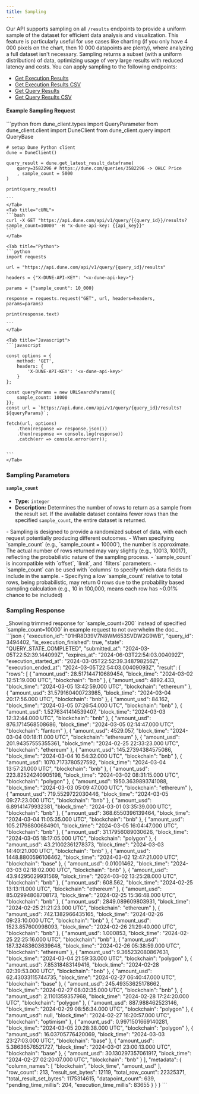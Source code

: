 ```yaml
---
title: Sampling
---
```


Our API supports sampling on all `/results` endpoints to provide a uniform sample of the dataset for efficient data analysis and visualization. This feature is particularly useful for use cases like charting (if you only have 4 000 pixels on the chart, then 10 000 datapoints are plenty), where analyzing a full dataset isn't necessary. Sampling returns a subset (with a uniform distribution) of data, optimizing usage of very large results with reduced latency and costs. You can apply sampling to the following endpoints:

- [Get Execution Results](./endpoint/get-execution-result)
- [Get Execution Results CSV](./endpoint/get-execution-result-csv)
- [Get Query Results](./endpoint/get-query-result)
- [Get Query Results CSV](./endpoint/get-query-result-csv)

#### Example Sampling Request
<Tabs>
    <Tab title="Python SDK">
    ```python
    from dune_client.types import QueryParameter
    from dune_client.client import DuneClient
    from dune_client.query import QueryBase

    # setup Dune Python client
    dune = DuneClient()

    query_result = dune.get_latest_result_dataframe(
        query=3582296 # https://dune.com/queries/3582296 -> OHLC Price
        , sample_count = 5000
    ) 

    print(query_result)

    ```
    </Tab>
    <Tab title="cURL">
    ```bash
    curl -X GET "https://api.dune.com/api/v1/query/{{query_id}}/results?sample_count=10000" -H "x-dune-api-key: {{api_key}}"
    ```
    </Tab>

    <Tab title="Python">
    ```python
    import requests

    url = "https://api.dune.com/api/v1/query/{query_id}/results"

    headers = {"X-DUNE-API-KEY": "<x-dune-api-key>"}

    params = {"sample_count": 10_000}

    response = requests.request("GET", url, headers=headers, params=params)

    print(response.text)

    ```
    </Tab>

    <Tab title="Javascript">
    ```javascript

    const options = {
        method: 'GET',
        headers: {
            'X-DUNE-API-KEY': '<x-dune-api-key>'
        }
    };

    const queryParams = new URLSearchParams({
        sample_count: 10000
    });
    const url = `https://api.dune.com/api/v1/query/{query_id}/results?${queryParams}`;

    fetch(url, options)
        .then(response => response.json())
        .then(response => console.log(response))
        .catch(err => console.error(err));


    ```
    </Tab>
</Tabs>

### Sampling Parameters

#### `sample_count`
- **Type:** `integer`
- **Description:** Determines the number of rows to return as a sample from the result set. If the available dataset contains fewer rows than the specified `sample_count`, the entire dataset is returned. 

<Note>
- Sampling is designed to provide a randomized subset of data, with each request potentially producing different outcomes.
- When specifying `sample_count` (e.g., `sample_count = 10000`), the number is approximate. The actual number of rows returned may vary slightly (e.g., 10013, 10017), reflecting the probabilistic nature of the sampling process.
- `sample_count` is incompatible with `offset`, `limit`, and `filters` parameters.  
- `sample_count` can be used with `columns` to specify which data fields to include in the sample.
- Specifying a low `sample_count` relative to total rows, being probabilistic, may return 0 rows due to the probability based sampling calculation (e.g., 10 in 100,000, means each row has ~0.01% chance to be included) 
</Note>


### Sampling Response

<Accordion title="Example sampling response">
    _Showing trimmed response for `sample_count=200` instead of specified `sample_count=10000` in example request to not overwhelm the doc._
    ```json
        {
            "execution_id": "01HR8D39V7N8WM653SVDW2G9WB",
            "query_id": 3494402,
            "is_execution_finished": true,
            "state": "QUERY_STATE_COMPLETED",
            "submitted_at": "2024-03-05T22:52:39.144099Z",
            "expires_at": "2024-06-03T22:54:03.004092Z",
            "execution_started_at": "2024-03-05T22:52:39.348798256Z",
            "execution_ended_at": "2024-03-05T22:54:03.00409093Z",
            "result": {
                "rows": [
                    {
                        "amount_usd": 28.517144710689454,
                        "block_time": "2024-03-02 12:51:19.000 UTC",
                        "blockchain": "bnb"
                    },
                    {
                        "amount_usd": 4892.433,
                        "block_time": "2024-03-05 13:42:59.000 UTC",
                        "blockchain": "ethereum"
                    },
                    {
                        "amount_usd": 31.579160400723985,
                        "block_time": "2024-03-04 20:17:56.000 UTC",
                        "blockchain": "bnb"
                    },
                    {
                        "amount_usd": 84.162,
                        "block_time": "2024-03-05 07:26:54.000 UTC",
                        "blockchain": "bnb"
                    },
                    {
                        "amount_usd": 1.5276341414539407,
                        "block_time": "2024-03-03 12:32:44.000 UTC",
                        "blockchain": "bnb"
                    },
                    {
                        "amount_usd": 876.1714568508686,
                        "block_time": "2024-03-05 02:14:47.000 UTC",
                        "blockchain": "fantom"
                    },
                    {
                        "amount_usd": 4529.057,
                        "block_time": "2024-03-04 00:18:11.000 UTC",
                        "blockchain": "ethereum"
                    },
                    {
                        "amount_usd": 201.94357555355361,
                        "block_time": "2024-02-25 22:33:23.000 UTC",
                        "blockchain": "ethereum"
                    },
                    {
                        "amount_usd": 145.27394384575086,
                        "block_time": "2024-03-04 10:54:32.000 UTC",
                        "blockchain": "bnb"
                    },
                    {
                        "amount_usd": 1070.7173780527592,
                        "block_time": "2024-03-04 13:57:21.000 UTC",
                        "blockchain": "bnb"
                    },
                    {
                        "amount_usd": 223.82524240905198,
                        "block_time": "2024-03-02 08:31:15.000 UTC",
                        "blockchain": "polygon"
                    },
                    {
                        "amount_usd": 1950.3639893741088,
                        "block_time": "2024-03-03 05:09:47.000 UTC",
                        "blockchain": "ethereum"
                    },
                    {
                        "amount_usd": 719.5529722030446,
                        "block_time": "2024-03-05 09:27:23.000 UTC",
                        "blockchain": "bnb"
                    },
                    {
                        "amount_usd": 6.89141479932381,
                        "block_time": "2024-03-01 03:35:39.000 UTC",
                        "blockchain": "bnb"
                    },
                    {
                        "amount_usd": 368.6550396139464,
                        "block_time": "2024-03-04 11:05:35.000 UTC",
                        "blockchain": "bnb"
                    },
                    {
                        "amount_usd": 105.21798800684901,
                        "block_time": "2024-03-05 16:04:47.000 UTC",
                        "blockchain": "bnb"
                    },
                    {
                        "amount_usd": 31.17956089030626,
                        "block_time": "2024-03-05 18:17:05.000 UTC",
                        "blockchain": "polygon"
                    },
                    {
                        "amount_usd": 43.21002361278373,
                        "block_time": "2024-03-03 14:40:21.000 UTC",
                        "blockchain": "bnb"
                    },
                    {
                        "amount_usd": 1448.8800596106462,
                        "block_time": "2024-03-02 12:47:21.000 UTC",
                        "blockchain": "base"
                    },
                    {
                        "amount_usd": 0.01001462,
                        "block_time": "2024-03-03 02:18:02.000 UTC",
                        "blockchain": "bnb"
                    },
                    {
                        "amount_usd": 43.94295029931569,
                        "block_time": "2024-03-02 13:25:28.000 UTC",
                        "blockchain": "bnb"
                    },
                    {
                        "amount_usd": 608.562,
                        "block_time": "2024-02-25 13:13:11.000 UTC",
                        "blockchain": "ethereum"
                    },
                    {
                        "amount_usd": 85.02994808708173,
                        "block_time": "2024-02-25 15:36:48.000 UTC",
                        "blockchain": "bnb"
                    },
                    {
                        "amount_usd": 2849.089609803931,
                        "block_time": "2024-02-25 21:21:23.000 UTC",
                        "blockchain": "ethereum"
                    },
                    {
                        "amount_usd": 742.1382966435165,
                        "block_time": "2024-02-26 09:23:10.000 UTC",
                        "blockchain": "bnb"
                    },
                    {
                        "amount_usd": 1523.857600998093,
                        "block_time": "2024-02-26 21:29:40.000 UTC",
                        "blockchain": "bnb"
                    },
                    {
                        "amount_usd": 1.000853,
                        "block_time": "2024-02-25 22:25:16.000 UTC",
                        "blockchain": "bnb"
                    },
                    {
                        "amount_usd": 187.32483603639648,
                        "block_time": "2024-02-26 05:38:59.000 UTC",
                        "blockchain": "ethereum"
                    },
                    {
                        "amount_usd": 9.365232080867631,
                        "block_time": "2024-03-04 21:59:33.000 UTC",
                        "blockchain": "polygon"
                    },
                    {
                        "amount_usd": 7.85318483149416,
                        "block_time": "2024-02-28 02:39:53.000 UTC",
                        "blockchain": "bnb"
                    },
                    {
                        "amount_usd": 62.43033115744735,
                        "block_time": "2024-02-27 06:40:47.000 UTC",
                        "blockchain": "base"
                    },
                    {
                        "amount_usd": 245.49353625178662,
                        "block_time": "2024-02-27 08:02:35.000 UTC",
                        "blockchain": "bnb"
                    },
                    {
                        "amount_usd": 2.1101359357968,
                        "block_time": "2024-02-28 17:24:20.000 UTC",
                        "blockchain": "polygon"
                    },
                    {
                        "amount_usd": 887.988462523146,
                        "block_time": "2024-02-29 08:56:34.000 UTC",
                        "blockchain": "polygon"
                    },
                    {
                        "amount_usd": null,
                        "block_time": "2024-02-27 16:20:57.000 UTC",
                        "blockchain": "optimism"
                    },
                    {
                        "amount_usd": 0.9971501669140281,
                        "block_time": "2024-03-05 20:28:38.000 UTC",
                        "blockchain": "polygon"
                    },
                    {
                        "amount_usd": 16.03705776420069,
                        "block_time": "2024-03-03 23:27:03.000 UTC",
                        "blockchain": "base"
                    },
                    {
                        "amount_usd": 5.38636576521727,
                        "block_time": "2024-03-01 23:00:13.000 UTC",
                        "blockchain": "base"
                    },
                    {
                        "amount_usd": 30.130297357061917,
                        "block_time": "2024-02-27 02:20:07.000 UTC",
                        "blockchain": "bnb"
                    }
                ],
                "metadata": {
                    "column_names": [
                        "blockchain",
                        "block_time",
                        "amount_usd"
                    ],
                    "row_count": 213,
                    "result_set_bytes": 12119,
                    "total_row_count": 22325371,
                    "total_result_set_bytes": 1175314615,
                    "datapoint_count": 639,
                    "pending_time_millis": 204,
                    "execution_time_millis": 83655
                }
            }
        }
    ```
</Accordion>
